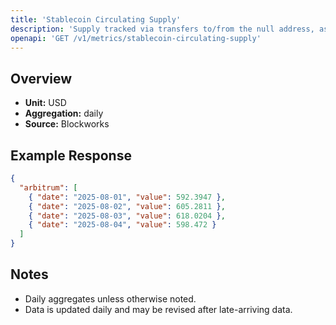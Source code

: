 ```yaml
---
title: 'Stablecoin Circulating Supply'
description: 'Supply tracked via transfers to/from the null address, as well as distinct issuance and redemption events for supported stablecoins. Circulating supply remove supply held in bridges, token treasuries, and known mint/burn addresses.'
openapi: 'GET /v1/metrics/stablecoin-circulating-supply'
---
```


## Overview

- **Unit:** USD
- **Aggregation:** daily
- **Source:** Blockworks



## Example Response

```json
{
  "arbitrum": [
    { "date": "2025-08-01", "value": 592.3947 },
    { "date": "2025-08-02", "value": 605.2811 },
    { "date": "2025-08-03", "value": 618.0204 },
    { "date": "2025-08-04", "value": 598.472 }
  ]
}
```

## Notes
- Daily aggregates unless otherwise noted.
- Data is updated daily and may be revised after late-arriving data.
